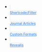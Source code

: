 ::: column-page-inset-right
```{=html}

<style type="text/css">
.nav-tabs {
  margin-top: 0.5rem;
  border-bottom: none;
}

.callout-warning {
  margin-top: 1rem;
}

.nav-tabs .nav-link {
  text-align: center;
  margin-right: 15px;
  margin-top: 10px;
  width: 147px;
  font-size: 0.8em;
  font-weight: 600;
}


.nav-tabs .nav-link, 
.nav-tabs .nav-link.active, 
.nav-tabs .nav-item.show .nav-link {
  border: 1px solid  rgb(222, 226, 230);
  border-radius: 10px;
  color: rgb(80,146,221);
}
.nav-tabs .nav-link:hover {
   border-color: rgb(80,146,221);
   border-width: 1px;
} 

.nav-tabs .nav-link.active, 
.nav-tabs .nav-item.show .nav-link {
  border-color: rgb(80,146,221);
  border-width: 2px;
}


.nav-tabs .nav-link i {
  display: block;
  font-size: 3rem;
  color: rgb(80,146,221);
  margin-bottom: 5px;
}

.quarto-listing {
  margin-top: 2em;
}

.quarto-listing .listing-name,
.quarto-listing .listing-author {
  white-space: nowrap;
}

.quarto-listing .listing-actions-group h3 {
  margin-top: 0;
}

 
</style>

<ul id="index-chooser" class="nav nav-tabs" role="tablist">
  <li class="nav-item" role="presentation">
    <a class="nav-link" href="listing-filters.html">
      <i class="bi bi-gear"></i>Shortcode/Filter
    </a>
  </li>
  <li class="nav-item" role="presentation">
    <a class="nav-link" href="listing-journals.html">
      <i class="bi bi-journal-text"></i>Journal Articles
    </a>
  </li>
  <li class="nav-item" role="presentation">
    <a class="nav-link" href="listing-formats.html">
      <i class="bi bi-file-earmark-richtext"></i>Custom Formats
    </a>
  </li>
  <li class="nav-item" role="presentation">
    <a class="nav-link" href="listing-revealjs.html">
      <i class="bi bi-easel3"></i>Revealjs
    </a>
  </li>
</ul>

<script type="text/javascript">
document.addEventListener("DOMContentLoaded", function() {
  // get file name
  const filename = window.location.pathname.split("/").slice(-1)[0];

  // latch active
  const toolLinks = window.document.querySelectorAll("#index-chooser a");
  for (const tool of toolLinks) {
    if (filename) {
      if (tool.href.endsWith(filename)) {
        tool.classList.add("active");
      } 
    } else {
      if (tool.href.endsWith("listing-filters.html")) {
        tool.classList.add("active");
      }
    }
  }
  
  // move heading into table
  document.querySelector(".listing-actions-group").prepend(document.querySelector("h3.unlisted"));
});

</script>
```
:::
